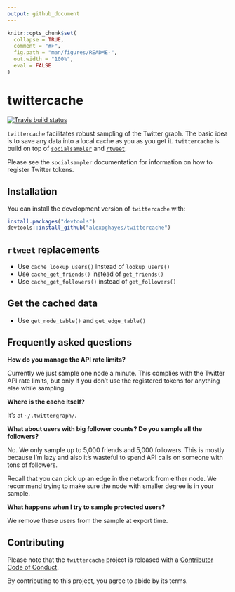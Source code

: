 ```yaml
---
output: github_document
---
```


<!-- README.md is generated from README.Rmd. Please edit that file -->

```r
knitr::opts_chunk$set(
  collapse = TRUE,
  comment = "#>",
  fig.path = "man/figures/README-",
  out.width = "100%",
  eval = FALSE
)
```

# twittercache

<!-- badges: start -->
[![Travis build status](https://travis-ci.org/alexpghayes/twittercache.svg?branch=master)](https://travis-ci.org/alexpghayes/twittercache)
<!-- badges: end -->

`twittercache` facilitates robust sampling of the Twitter graph. The basic idea is to save any data into a local cache as you as you get it. `twittercache` is build on top of [`socialsampler`](https://github.com/alexpghayes/socialsampler) and [`rtweet`](https://rtweet.info/).

Please see the `socialsampler` documentation for information on how to register Twitter tokens.

## Installation

You can install the development version of `twittercache` with:

``` r
install.packages("devtools")
devtools::install_github("alexpghayes/twittercache")
```

## `rtweet` replacements

- Use `cache_lookup_users()` instead of `lookup_users()`
- Use `cache_get_friends()` instead of `get_friends()`
- Use `cache_get_followers()` instead of `get_followers()`

## Get the cached data

- Use `get_node_table()` and `get_edge_table()`

## Frequently asked questions

**How do you manage the API rate limits?**

Currently we just sample one node a minute. This complies with the Twitter API rate limits, but only if you don't use the registered tokens for anything else while sampling.

**Where is the cache itself?**

It's at `~/.twittergraph/`.

**What about users with big follower counts? Do you sample all the followers?**

No. We only sample up to 5,000 friends and 5,000 followers. This is mostly because I'm lazy and also it's wasteful to spend API calls on someone with tons of followers.

Recall that you can pick up an edge in the network from either node. We recommend trying to make sure the node with smaller degree is in your sample.

**What happens when I try to sample protected users?**

We remove these users from the sample at export time.

## Contributing

Please note that the `twittercache` project is released with a [Contributor Code of Conduct](CODE_OF_CONDUCT.md).

By contributing to this project, you agree to abide by its terms.
